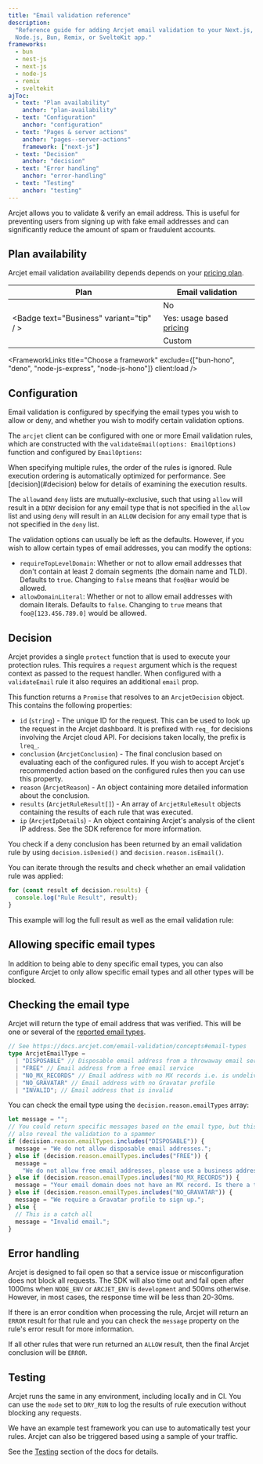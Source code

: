 ```yaml
---
title: "Email validation reference"
description:
  "Reference guide for adding Arcjet email validation to your Next.js, NestJS,
  Node.js, Bun, Remix, or SvelteKit app."
frameworks:
  - bun
  - nest-js
  - next-js
  - node-js
  - remix
  - sveltekit
ajToc:
  - text: "Plan availability"
    anchor: "plan-availability"
  - text: "Configuration"
    anchor: "configuration"
  - text: "Pages & server actions"
    anchor: "pages--server-actions"
    framework: ["next-js"]
  - text: "Decision"
    anchor: "decision"
  - text: "Error handling"
    anchor: "error-handling"
  - text: "Testing"
    anchor: "testing"
---
```




Arcjet allows you to validate & verify an email address. This is useful for
preventing users from signing up with fake email addresses and can significantly
reduce the amount of spam or fraudulent accounts.

## Plan availability

Arcjet email validation availability depends depends on your
[pricing plan](https://arcjet.com/pricing).

| Plan                                                                             | Email validation                                       |
| -------------------------------------------------------------------------------- | ------------------------------------------------------ |
| <Badge text="Free" variant="caution" />                                          | No                                                     |
| <Badge text="Starter" variant="note" /> <Badge text="Business" variant="tip" / > | Yes: usage based [pricing](https://arcjet.com/pricing) |
| <Badge text="Enterprise" variant="danger" />                                     | Custom                                                 |

<FrameworkLinks
  title="Choose a framework"
  exclude={["bun-hono", "deno", "node-js-express", "node-js-hono"]}
  client:load
/>

## Configuration

Email validation is configured by specifying the email types you wish to allow
or deny, and whether you wish to modify certain validation options.

The `arcjet` client can be configured with one or more Email validation rules,
which are constructed with the `validateEmail(options: EmailOptions)` function
and configured by `EmailOptions`:

<DisplayType type="EmailOptions" from="arcjet" />
<DisplayType type="ArcjetMode" from="arcjet" />
<DisplayType type="ArcjetEmailType" from="arcjet" />

<Aside type="note">
  When specifying multiple rules, the order of the rules is ignored. Rule
  execution ordering is automatically optimized for performance. See
  [decision](#decision) below for details of examining the execution results.
</Aside>

The `allow`and `deny` lists are mutually-exclusive, such that using `allow` will
result in a `DENY` decision for any email type that is not specified in the
`allow` list and using `deny` will result in an `ALLOW` decision for any email
type that is not specified in the `deny` list.

The validation options can usually be left as the defaults. However, if you wish
to allow certain types of email addresses, you can modify the options:

- `requireTopLevelDomain`: Whether or not to allow email addresses that don't
  contain at least 2 domain segments (the domain name and TLD). Defaults to
  `true`. Changing to `false` means that `foo@bar` would be allowed.
- `allowDomainLiteral`: Whether or not to allow email addresses with domain
  literals. Defaults to `false`. Changing to `true` means that
  `foo@[123.456.789.0]` would be allowed.

<SlotByFramework client:load>
  <NextJsPagesServerActions slot="next-js" />
</SlotByFramework>

## Decision

Arcjet provides a single `protect` function that is used to execute your
protection rules. This requires a `request` argument which is the request
context as passed to the request handler. When configured with a `validateEmail`
rule it also requires an additional `email` prop.

<SlotByFramework client:load>
  <NestJsGuardDecision slot="nest-js" />
</SlotByFramework>

This function returns a `Promise` that resolves to an `ArcjetDecision` object.
This contains the following properties:

- `id` (`string`) - The unique ID for the request. This can be used to look up
  the request in the Arcjet dashboard. It is prefixed with `req_` for decisions
  involving the Arcjet cloud API. For decisions taken locally, the prefix is
  `lreq_`.
- `conclusion` (`ArcjetConclusion`) - The final conclusion based on evaluating
  each of the configured rules. If you wish to accept Arcjet's recommended
  action based on the configured rules then you can use this property.
- `reason` (`ArcjetReason`) - An object containing more detailed information
  about the conclusion.
- `results` (`ArcjetRuleResult[]`) - An array of `ArcjetRuleResult` objects
  containing the results of each rule that was executed.
- `ip` (`ArcjetIpDetails`) - An object containing Arcjet's analysis of the
  client IP address. See the SDK reference for more information.

You check if a deny conclusion has been returned by an email validation rule by
using `decision.isDenied()` and `decision.reason.isEmail()`.

You can iterate through the results and check whether an email validation rule
was applied:

```ts
for (const result of decision.results) {
  console.log("Rule Result", result);
}
```

This example will log the full result as well as the email validation rule:

<SlotByFramework client:load>
  <DecisionLogDenyBun slot="bun" />
  <DecisionLogDenyNestJs slot="nest-js" />
  <DecisionLogDenyNextJs slot="next-js" />
  <DecisionLogDenyNodeJs slot="node-js" />
  <DecisionLogDenyRemix slot="remix" />
  <DecisionLogDenySvelteKit slot="sveltekit" />
</SlotByFramework>

## Allowing specific email types

In addition to being able to deny specific email types, you can also configure
Arcjet to only allow specific email types and all other types will be blocked.

<SlotByFramework client:load>
  <DecisionLogAllowBun slot="bun" />
  <DecisionLogAllowNestJs slot="nest-js" />
  <DecisionLogAllowNextJs slot="next-js" />
  <DecisionLogAllowNodeJs slot="node-js" />
  <DecisionLogAllowRemix slot="remix" />
  <DecisionLogAllowSvelteKit slot="sveltekit" />
</SlotByFramework>

## Checking the email type

Arcjet will return the type of email address that was verified. This will be one
or several of the
[reported email types](/email-validation/concepts#email-types).

```ts
// See https://docs.arcjet.com/email-validation/concepts#email-types
type ArcjetEmailType =
  | "DISPOSABLE" // Disposable email address from a throwaway email service
  | "FREE" // Email address from a free email service
  | "NO_MX_RECORDS" // Email address with no MX records i.e. is undeliverable
  | "NO_GRAVATAR" // Email address with no Gravatar profile
  | "INVALID"; // Email address that is invalid
```

You can check the email type using the `decision.reason.emailTypes` array:

```ts
let message = "";
// You could return specific messages based on the email type, but this would
// also reveal the validation to a spammer
if (decision.reason.emailTypes.includes("DISPOSABLE")) {
  message = "We do not allow disposable email addresses.";
} else if (decision.reason.emailTypes.includes("FREE")) {
  message =
    "We do not allow free email addresses, please use a business address.";
} else if (decision.reason.emailTypes.includes("NO_MX_RECORDS")) {
  message = "Your email domain does not have an MX record. Is there a typo?";
} else if (decision.reason.emailTypes.includes("NO_GRAVATAR")) {
  message = "We require a Gravatar profile to sign up.";
} else {
  // This is a catch all
  message = "Invalid email.";
}
```

## Error handling

Arcjet is designed to fail open so that a service issue or misconfiguration does
not block all requests. The SDK will also time out and fail open after 1000ms
when `NODE_ENV` or `ARCJET_ENV` is `development` and 500ms otherwise. However,
in most cases, the response time will be less than 20-30ms.

If there is an error condition when processing the rule, Arcjet will return an
`ERROR` result for that rule and you can check the `message` property on the
rule's error result for more information.

If all other rules that were run returned an `ALLOW` result, then the final
Arcjet conclusion will be `ERROR`.

<SlotByFramework client:load>
  <ErrorsBun slot="bun" />
  <ErrorsNestJs slot="nest-js" />
  <ErrorsNextJs slot="next-js" />
  <ErrorsNodeJs slot="node-js" />
  <ErrorsRemix slot="remix" />
  <ErrorsSvelteKit slot="sveltekit" />
</SlotByFramework>

## Testing

Arcjet runs the same in any environment, including locally and in CI. You can
use the `mode` set to `DRY_RUN` to log the results of rule execution without
blocking any requests.

We have an example test framework you can use to automatically test your rules.
Arcjet can also be triggered based using a sample of your traffic.

See the [Testing](/testing) section of the docs for details.

<Comments />
